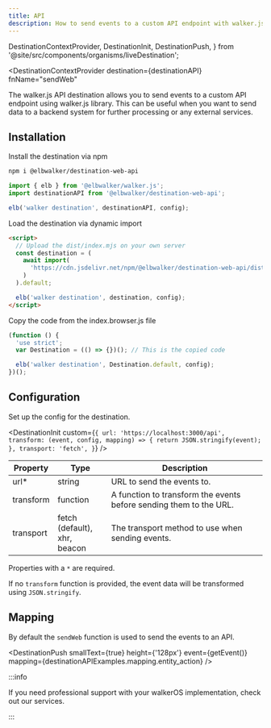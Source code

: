 ```yaml
---
title: API
description: How to send events to a custom API endpoint with walker.js
---
```


  DestinationContextProvider,
  DestinationInit,
  DestinationPush,
} from '@site/src/components/organisms/liveDestination';

<DestinationContextProvider
  destination={destinationAPI}
  fnName="sendWeb"
>

<PackageLink
  browser="@elbwalker/destination-web-api"
  es5="@elbwalker/destination-web-api"
  github="packages/destinations/web/api"
  npm="@elbwalker/destination-web-api"
/>

The walker.js API destination allows you to send events to a custom API endpoint
using&nbsp;<Link to="/docs/sources/walkerjs">walker.js</Link> library. This can
be useful when you want to send data to a backend system for further processing
or any external services.

## Installation

<Tabs>
  <TabItem value="ts" label="TypeScript" default>
Install the destination via npm

```bash
npm i @elbwalker/destination-web-api
```

```js
import { elb } from '@elbwalker/walker.js';
import destinationAPI from '@elbwalker/destination-web-api';

elb('walker destination', destinationAPI, config);
```

  </TabItem>
  <TabItem value="script" label="Script">

Load the destination via dynamic import

```html
<script>
  // Upload the dist/index.mjs on your own server
  const destination = (
    await import(
      'https://cdn.jsdelivr.net/npm/@elbwalker/destination-web-api/dist/index.mjs'
    )
  ).default;

  elb('walker destination', destination, config);
</script>
```

  </TabItem>
  <TabItem value="code" label="Code">
Copy the code from the&nbsp;<Link to="https://cdn.jsdelivr.net/npm/@elbwalker/destination-web-api@latest/dist/index.browser.js">index.browser.js</Link> file

```js
(function () {
  'use strict';
  var Destination = (() => {})(); // This is the copied code

  elb('walker destination', Destination.default, config);
})();
```

  </TabItem>
</Tabs>

## Configuration

Set up the config for the destination.

<DestinationInit
  custom={`{
    url: 'https://localhost:3000/api',
    transform: (event, config, mapping) => {
      return JSON.stringify(event);
    },
    transport: 'fetch',
  }`}
/>

| Property  | Type                                   | Description                                                        |
| --------- | -------------------------------------- | ------------------------------------------------------------------ |
| url\*     | string                                 | URL to send the events to.                                         |
| transform | function                               | A function to transform the events before sending them to the URL. |
| transport | fetch (default),<br />xhr,<br />beacon | The transport method to use when sending events.                   |

Properties with a `*` are required.

If no `transform` function is provided, the event data will be transformed using
`JSON.stringify`.

## Mapping

By default the&nbsp;<Link to="/docs/utils/helper#sendweb">`sendWeb`</Link>
function is used to send the events to an API.

<DestinationPush
  smallText={true}
  height={'128px'}
  event={getEvent()}
  mapping={destinationAPIExamples.mapping.entity_action}
/>

:::info

If you need professional support with your walkerOS implementation, check out
our&nbsp;<Link to="/services">services</Link>.

:::

</DestinationContextProvider>
